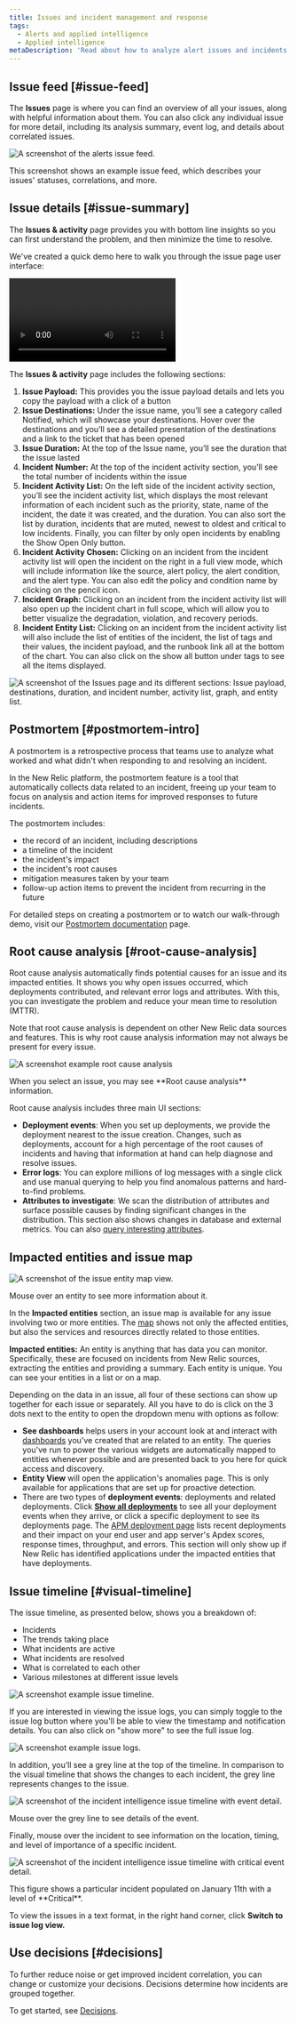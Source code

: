 ```yaml
---
title: Issues and incident management and response
tags:
  - Alerts and applied intelligence
  - Applied intelligence
metaDescription: 'Read about how to analyze alert issues and incidents to determine the root cause of an issue.'
---
```














## Issue feed [#issue-feed]

The **Issues** page is where you can find an overview of all your issues, along with helpful information about them. You can also click any individual issue for more detail, including its analysis summary, event log, and details about correlated issues.

<img
  title="The alerts issue feed."
  alt="A screenshot of the alerts issue feed."
  src={accountsIssueFeed20222}
/>

<figcaption>
  This screenshot shows an example issue feed, which describes your issues' statuses, correlations, and more.
</figcaption>

## Issue details [#issue-summary]

The **Issues & activity** page provides you with bottom line insights so you can first understand the problem, and then minimize the time to resolve.

We've created a quick demo here to walk you through the issue page user interface:

<Video
  type="wistia"
  id="b13vkx69yv"
/>

The **Issues & activity** page includes the following sections:

1. **Issue Payload:** This provides you the issue payload details and lets you copy the payload with a click of a button
2. **Issue Destinations:** Under the issue name, you’ll see a category called Notified, which will showcase your destinations. Hover over the destinations and you’ll see a detailed presentation of the destinations and a link to the ticket that has been opened
3. **Issue Duration:** At the top of the Issue name, you’ll see the duration that the issue lasted
4. **Incident Number:** At the top of the incident activity section, you’ll see the total number of incidents within the issue
5. **Incident Activity List:** On the left side of the incident activity section, you’ll see the incident activity list, which displays the most relevant information of each incident such as the priority, state, name of the incident, the date it was created, and the duration. You can also sort the list by duration, incidents that are muted, newest to oldest and critical to low incidents. Finally, you can filter by only open incidents by enabling the Show Open Only button. 
6. **Incident Activity Chosen:** Clicking on an incident from the incident activity list will open the incident on the right in a full view mode, which will include information like the source, alert policy, the alert condition, and the alert type. You can also edit the policy and condition name by clicking on the pencil icon. 
7. **Incident Graph:** Clicking on an incident from the incident activity list will also open up the incident chart in full scope, which will allow you to better visualize the degradation, violation, and recovery periods. 
8. **Incident Entity List:** Clicking on an incident from the incident activity list will also include the list of entities of the incident, the list of tags and their values, the incident payload, and the runbook link all at the bottom of the chart. You can also click on the show all button under tags to see all the items displayed. 

<img
  title="The Issues page and its different sections: Issue payload, destinations, duration, and incident number, activity list, graph, and entity list."
  alt="A screenshot of the Issues page and its different sections: Issue payload, destinations, duration, and incident number, activity list, graph, and entity list."
  src={accountsNewIssuePage}
/>

## Postmortem [#postmortem-intro]

A postmortem is a retrospective process that teams use to analyze what worked and what didn't when responding to and resolving an incident.

In the New Relic platform, the postmortem feature is a tool that automatically collects data related to an incident, freeing up your team to focus on analysis and action items for improved responses to future incidents. 

The postmortem includes: 

* the record of an incident, including descriptions 
* a timeline of the incident 
* the incident's impact 
* the incident's root causes 
* mitigation measures taken by your team 
* follow-up action items to prevent the incident from recurring in the future

For detailed steps on creating a postmortem or to watch our walk-through demo, visit our [Postmortem documentation](https://docs.newrelic.com/docs/alerts-applied-intelligence/applied-intelligence/postmortems-applied-intelligence/) page. 

## Root cause analysis [#root-cause-analysis]

Root cause analysis automatically finds potential causes for an issue and its impacted entities. It shows you why open issues occurred, which deployments contributed, and relevant error logs and attributes. With this, you can investigate the problem and reduce your mean time to resolution (MTTR).

<Callout variant="tip">
  Note that root cause analysis is dependent on other New Relic data sources and features. This is why root cause analysis information may not always be present for every issue.
</Callout>

<img
  title="An example root cause analysis."
  alt="A screenshot example root cause analysis"
  src={accountsRootCauseAnalysis}
/>

<figcaption>
  When you select an issue, you may see **Root cause analysis** information.
</figcaption>

Root cause analysis includes three main UI sections:

* **Deployment events**: When you set up deployments, we provide the deployment nearest to the issue creation. Changes, such as deployments, account for a high percentage of the root causes of incidents and having that information at hand can help diagnose and resolve issues.
* **Error logs**: You can explore millions of log messages with a single click and use manual querying to help you find anomalous patterns and hard-to-find problems.
* **Attributes to investigate**: We scan the distribution of attributes and surface possible causes by finding significant changes in the distribution. This section also shows changes in database and external metrics. You can also [query interesting attributes](/docs/query-your-data/nrql-new-relic-query-language/get-started/introduction-nrql-new-relics-query-language).

## Impacted entities and issue map

<img
  title="The issue entity map view."
  alt="A screenshot of the issue entity map view."
  src={accountsIssueMapFinal}
/>

<figcaption>
  Mouse over an entity to see more information about it.
</figcaption>

In the **Impacted entities** section, an issue map is available for any issue involving two or more entities. The [map](/docs/new-relic-one/use-new-relic-one/ui-data/maps-in-context/) shows not only the affected entities, but also the services and resources directly related to those entities.

**Impacted entities:** An entity is anything that has data you can monitor. Specifically, these are focused on incidents from New Relic sources, extracting the entities and providing a summary. Each entity is unique. You can see your entities in a list or on a map.

Depending on the data in an issue, all four of these sections can show up together for each issue or separately. All you have to do is click on the 3 dots next to the entity to open the dropdown menu with options as follow:

* **See dashboards** helps users in your account look at and interact with [dashboards](/docs/query-your-data/explore-query-data/dashboards/introduction-dashboards/) you've created that are related to an entity. The queries you've run to power the various widgets are automatically mapped to entities whenever possible and are presented back to you here for quick access and discovery.
* **Entity View** will open the application's anomalies page. This is only available for applications that are set up for proactive detection.
* There are two types of **deployment events**: deployments and related deployments. Click **[Show all deployments](/whats-new/applied-intelligence-deployment-events-issue-feed)** to see all your deployment events when they arrive, or click a specific deployment to see its <InlinePopover type="apm" /> deployments page. The [APM deployment page](/docs/apm/apm-ui-pages/events/deployments-page-view-impact-your-app-users) lists recent deployments and their impact on your end user and app server's Apdex scores, response times, throughput, and errors. This section will only show up if New Relic has identified applications under the impacted entities that have deployments.


## Issue timeline [#visual-timeline]

The issue timeline, as presented below, shows you a breakdown of:

* Incidents
* The trends taking place
* What incidents are active
* What incidents are resolved
* What is correlated to each other
* Various milestones at different issue levels

<img
  title="An example issue timeline."
  alt="A screenshot example issue timeline."
  src={accountsIncidentsTimeline}
/>

If you are interested in viewing the issue logs, you can simply toggle to the issue log button where you'll be able to view the timestamp and notification details. You can also click on "show more" to see the full issue log. 

<img
  title="Issue Log View."
  alt="A screenshot example issue logs."
  src={accountsIssueLog}
/>

In addition, you’ll see a grey line at the top of the timeline. In comparison to the visual timeline that shows the changes to each incident, the grey line represents changes to the issue.

<img
  title="The incident intelligence issue timeline with event detail."
  alt="A screenshot of the incident intelligence issue timeline with event detail."
  src={accountsNewIssueTimelineGrey}
/>

<figcaption>
  Mouse over the grey line to see details of the event.
</figcaption>

Finally, mouse over the incident to see information on the location, timing, and level of importance of a specific incident.

<img
  title="The incident intelligence issue timeline with critical event detail."
  alt="A screenshot of the incident intelligence issue timeline with critical event detail."
  src={accountsNewIssueTimeline}
/>

<figcaption>
  This figure shows a particular incident populated on January 11th with a level of **Critical**.
</figcaption>

To view the issues in a text format, in the right hand corner, click **Switch to issue log view.**


## Use decisions [#decisions]

To further reduce noise or get improved incident correlation, you can change or customize your decisions. Decisions determine how incidents are grouped together.

To get started, see [Decisions](/docs/new-relic-one/use-new-relic-one/new-relic-ai/get-started-decisions).
